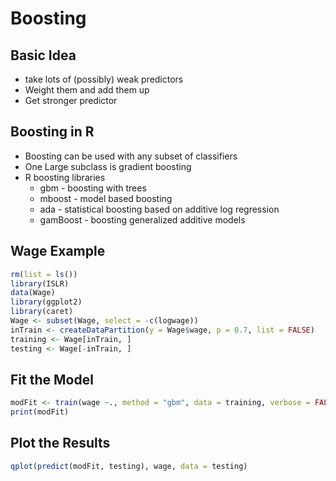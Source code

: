 # Boosting

## Basic Idea

  - take lots of (possibly) weak predictors  
  - Weight them and add them up  
  - Get stronger predictor  


## Boosting in R
  - Boosting can be used with any subset of classifiers  
  - One Large subclass is gradient boosting  
  - R boosting libraries  
    - gbm - boosting with trees  
    - mboost - model based boosting  
    - ada - statistical boosting based on additive log regression  
    - gamBoost - boosting generalized additive models

## Wage Example
```r
rm(list = ls())
library(ISLR)
data(Wage)
library(ggplot2)
library(caret)
Wage <- subset(Wage, select = -c(logwage))
inTrain <- createDataPartition(y = Wage$wage, p = 0.7, list = FALSE)
training <- Wage[inTrain, ]
testing <- Wage[-inTrain, ]
```

## Fit the Model
```r
modFit <- train(wage ~., method = "gbm", data = training, verbose = FALSE)
print(modFit)
```

## Plot the Results
```r
qplot(predict(modFit, testing), wage, data = testing)
```